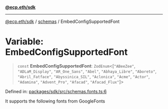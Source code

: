 [**@ecp.eth/sdk**](/sdk-reference/index.mdx)

***

[@ecp.eth/sdk](/sdk-reference/index.mdx) / [schemas](/sdk-reference/schemas/index.mdx) / EmbedConfigSupportedFont

# Variable: EmbedConfigSupportedFont

> `const` **EmbedConfigSupportedFont**: `ZodEnum`\<\[`"ABeeZee"`, `"ADLaM_Display"`, `"AR_One_Sans"`, `"Abel"`, `"Abhaya_Libre"`, `"Aboreto"`, `"Abril_Fatface"`, `"Abyssinica_SIL"`, `"Aclonica"`, `"Acme"`, `"Actor"`, `"Adamina"`, `"Advent_Pro"`, `"Afacad"`, `"Afacad_Flux"`\]\>

Defined in: [packages/sdk/src/schemas.fonts.ts:6](https://github.com/ecp-eth/comments-monorepo/blob/main/packages/sdk/src/schemas.fonts.ts#L6)

It supports the following fonts from GoogleFonts
